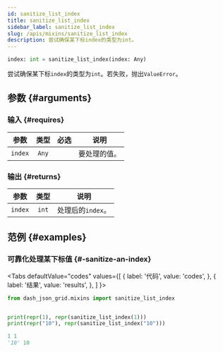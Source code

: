 ```yaml
---
id: sanitize_list_index
title: sanitize_list_index
sidebar_label: sanitize_list_index
slug: /apis/mixins/sanitize_list_index
description: 尝试确保某下标index的类型为int。
---
```





<APITopBar type="func" isPrivate={true} source="mixins.sanitize_list_index" />

```python
index: int = sanitize_list_index(index: Any)
```

尝试确保某下标`index`的类型为`int`。若失败，抛出`ValueError`。

## 参数 {#arguments}

### 输入 {#requires}

|  参数   | 类型  |               必选                | <center>说明</center> |
| :-----: | :---: | :-------------------------------: | --------------------- |
| `index` | `Any` | <InlineIcon icon={vsiCheckIcon}/> | 要处理的值。          |

### 输出 {#returns}

|  参数   | 类型  | <center>说明</center> |
| :-----: | :---: | :-------------------- |
| `index` | `int` | 处理后的`index`。     |

## 范例 {#examples}

### <IconObjType type="term"/> 可靠化处理某下标值 {#-sanitize-an-index}

<Tabs
  defaultValue="codes"
  values={[
    { label: '代码', value: 'codes', },
    { label: '结果', value: 'results', },
  ]
}>

<TabItem value="codes">

```python title="sanitize_an_index.py" showLineNumbers
from dash_json_grid.mixins import sanitize_list_index


print(repr(1), repr(sanitize_list_index(1)))
print(repr("10"), repr(sanitize_list_index("10")))
```

</TabItem>

<TabItem value="results">

```python
1 1
'10' 10
```

</TabItem>

</Tabs>
